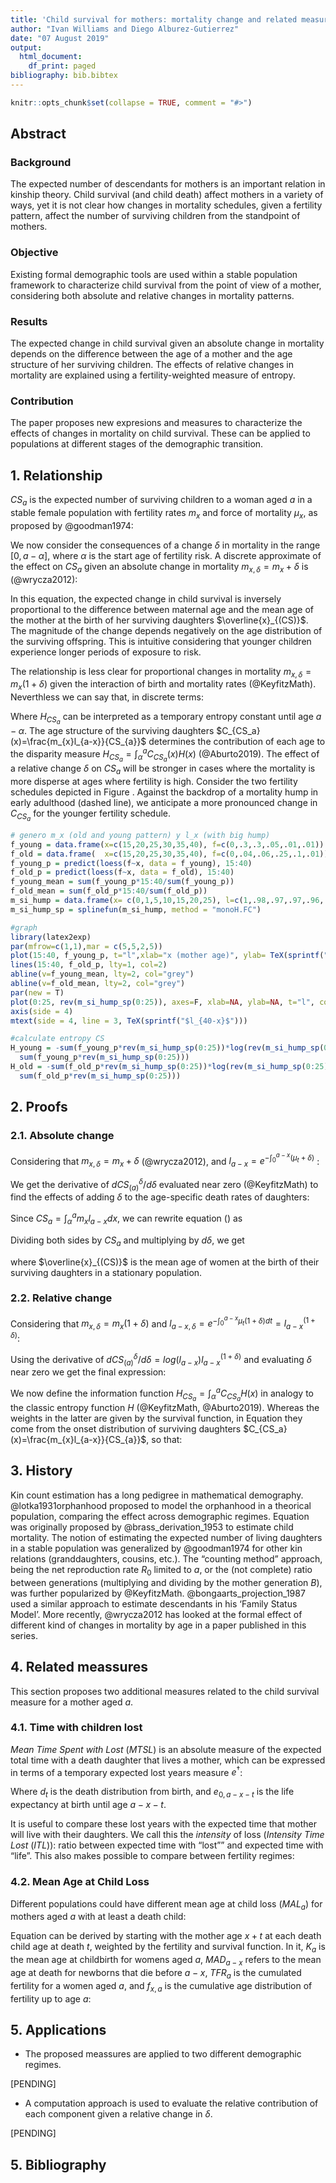 ```yaml
---
title: 'Child survival for mothers: mortality change and related measures'
author: "Ivan Williams and Diego Alburez-Gutierrez"
date: "07 August 2019"
output:
  html_document:
    df_print: paged
bibliography: bib.bibtex
---
```


```r
knitr::opts_chunk$set(collapse = TRUE, comment = "#>")
```

## Abstract

### Background

The expected number of descendants for mothers is an important relation in kinship theory. Child survival (and child death) affect mothers in a variety of ways, yet it is not clear how changes in mortality schedules, given a fertility pattern, affect the number of surviving children from the standpoint of mothers. 

### Objective

Existing formal demographic tools are used within a stable population framework to characterize child survival from the point of view of a mother, considering both absolute and relative changes in mortality patterns.

### Results

The expected change in child survival given an absolute change in mortality depends on the difference between the age of a mother and the age structure of her surviving children. The effects of relative changes in mortality are explained using a fertility-weighted measure of entropy.

### Contribution

The paper proposes new expresions and measures to characterize the effects of changes in mortality on child survival. These can be applied to populations at different stages of the demographic transition. 


## 1. Relationship

$CS_a$ is the expected number of surviving children to a woman aged $a$ in a stable female population with fertility rates $m_{x}$ and force of mortality $\mu_{x}$, as proposed by @goodman1974:

\begin{equation}
\label{eq:CS}
CS_a = \int_{\alpha}^a{m_{x}l_{a-x}dx}.
\end{equation}

We now consider the consequences of a change $\delta$ in mortality in the range $[0,a-\alpha]$, where $\alpha$ is the start age of fertility risk. A discrete approximate of the effect on $CS_a$ given an absolute change in mortality $m_{x,\delta}=m_{x}+\delta$ is (@wrycza2012):

\begin{equation}
\label{eq:abs_change}
\frac{\Delta CS_{a}}{CS_{a}} \approx -(a - \overline{x}_{(CS)}) \Delta\delta.
\end{equation}

In this equation, the expected change in child survival is inversely proportional to the difference between maternal age \textit{a} and the mean age of the mother at the birth of her surviving daughters $\overline{x}_{(CS)}$. The magnitude of the change depends negatively on the age distribution of the surviving offspring. This is intuitive considering that younger children experience longer periods of exposure to risk.

The relationship is less clear for proportional changes in mortality $m_{x,\delta}=m_{x}(1+\delta)$ given the interaction of birth and mortality rates (@KeyfitzMath). Neverthless we can say that, in discrete terms:

\begin{equation}
\label{eq:relat_change}
\frac{\Delta CS_{a}}{CS_{a}} \approx -H_{CS_a} \Delta\delta.
\end{equation}

<!-- Aqui no cambie nada porque no entiendo muy bien lo que hiciste. Talvez hablamos para discutir? -->

Where $H_{CS_a}$ can be interpreted as a temporary entropy constant until age $a-\alpha$. The age structure of the surviving daughters $C_{CS_a}(x)=\frac{m_{x}l_{a-x}}{CS_{a}}$ determines the contribution of each age to the disparity measure $H_{CS_a}=\int_\alpha^a{C_{CS_a}(x)H(x)}$ (@Aburto2019). The effect of a relative change $\delta$ on $CS_{a}$ will be stronger in cases where the mortality is more disperse at ages where fertility is high. Consider the two fertility schedules depicted in Figure \ref{fig:relative_change}. Against the backdrop of a mortality hump in early adulthood (dashed line), we anticipate a more pronounced change in $C_{CS_a}$ for the younger fertility schedule.

```r

# genero m_x (old and young pattern) y l_x (with big hump) 
f_young = data.frame(x=c(15,20,25,30,35,40), f=c(0,.3,.3,.05,.01,.01))
f_old = data.frame(  x=c(15,20,25,30,35,40), f=c(0,.04,.06,.25,.1,.01))
f_young_p = predict(loess(f~x, data = f_young), 15:40)
f_old_p = predict(loess(f~x, data = f_old), 15:40)
f_young_mean = sum(f_young_p*15:40/sum(f_young_p))
f_old_mean = sum(f_old_p*15:40/sum(f_old_p))
m_si_hump = data.frame(x= c(0,1,5,10,15,20,25), l=c(1,.98,.97,.97,.96,.9,.85))
m_si_hump_sp = splinefun(m_si_hump, method = "monoH.FC")

#graph
library(latex2exp)
par(mfrow=c(1,1),mar = c(5,5,2,5))
plot(15:40, f_young_p, t="l",xlab="x (mother age)", ylab= TeX(sprintf("$m_x$"))) 
lines(15:40, f_old_p, lty=1, col=2) 
abline(v=f_young_mean, lty=2, col="grey")
abline(v=f_old_mean, lty=2, col="grey")
par(new = T)
plot(0:25, rev(m_si_hump_sp(0:25)), axes=F, xlab=NA, ylab=NA, t="l", col=1, lty=2)
axis(side = 4)
mtext(side = 4, line = 3, TeX(sprintf("$l_{40-x}$")))

#calculate entropy CS
H_young = -sum(f_young_p*rev(m_si_hump_sp(0:25))*log(rev(m_si_hump_sp(0:25))))/
  sum(f_young_p*rev(m_si_hump_sp(0:25)))
H_old = -sum(f_old_p*rev(m_si_hump_sp(0:25))*log(rev(m_si_hump_sp(0:25))))/
  sum(f_old_p*rev(m_si_hump_sp(0:25)))
```

## 2. Proofs

### 2.1. Absolute change

Considering that $m_{x,\delta}=m_{x}+\delta$ (@wrycza2012), and $l_{a-x} = e^{-\int_{0}^{a-x}{(\mu_t+\delta})}$ :

\begin{equation}
CS_{(a)}^\delta = \int_{\alpha}^{a}m_{x} l_{a-x} e^{-\delta (a-x)} dx.  
\end{equation}

We get the derivative of $dCS_{(a)}^\delta / d\delta$ evaluated near zero (@KeyfitzMath) to find the effects of adding $\delta$ to the age-specific death rates of daughters:

\begin{equation}
\label{eq2}
= -a\int_{\alpha}^{a}m_{x} l_{a-x} dx + \int_{\alpha}^{a}m_{x} l_{a-x}x dx.
\end{equation}

Since $CS_{a} = \int_{\alpha}^{a}m_{x} l_{a-x} dx$, we can rewrite equation (\ref{eq2}) as

\begin{equation}
\frac{dCS^\delta}{d\delta} = -a CS_{a}  + \int_{\alpha}^{a} x m_{x} l_{a-x} dx.
\end{equation}

Dividing both sides by $CS_{a}$ and multiplying by $d\delta$, we get

\begin{equation}
\label{mort_cont}
\frac{d CS_{a}}{CS_{a}} = -(a - \overline{x}_{(CS)}) d\delta
\end{equation}

where $\overline{x}_{(CS)}$ is the mean age of women at the birth of their surviving daughters in a stationary population. 


### 2.2. Relative change

Considering that $m_{x,\delta}=m_{x}(1+\delta)$ and $l_{a-x,\delta} = e^{-\int_{0}^{a-x}{\mu_t(1+\delta})dt}=l_{a-x}^{(1+\delta)}$:

\begin{equation}
CS_{a}^\delta = \int_{\alpha}^{a} {m_{x} l_{a-x}^{(1+\delta)}} dx.  
\end{equation}

Using the derivative of $dCS_{(a)}^\delta / d\delta = log(l_{a-x}) l_{a-x}^{(1+\delta)}$ and evaluating $\delta$ near zero we get the final expression:

\begin{equation}
\label{mort_change_relative}
\frac{d CS_{a}}{CS_{a}} = \frac{ \int_{\alpha}^{a}m_{x} l_{a-x} \log(l_{a-x}) dx}{CS_{a}} d\delta.
\end{equation}

We now define the information function $H_{CS_a}=\int_\alpha^a{C_{CS_a}H(x)}$ in analogy to the classic entropy function $H$ (@KeyfitzMath, @Aburto2019). Whereas the weights in the latter are given by the survival function, in Equation \ref{eq:relat_change2} they come from the onset distribution of surviving daughters $C_{CS_a}(x)=\frac{m_{x}l_{a-x}}{CS_{a}}$, so that:

\begin{equation}
\label{eq:relat_change2}
\frac{dCS_{a}}{CS_{a}} = -H_{CS_a} d\delta.
\end{equation}

## 3. History

Kin count estimation has a long pedigree in mathematical demography. @lotka1931orphanhood proposed to model the orphanhood in a theorical population, comparing the effect across demographic regimes. Equation  \ref{eq:CS} was originally proposed by @brass_derivation_1953 to estimate child mortality. The notion of estimating the expected number of living daughters in a stable population was generalized by @goodman1974 for other kin relations (granddaughters, cousins, etc.). The "counting method" approach, being the net reproduction rate $R_0$ limited to $a$, or the (not complete) ratio between generations (multiplying and dividing by the mother generation $B$), was further popularized by @KeyfitzMath. @bongaarts_projection_1987 used a similar approach to estimate descendants in his 'Family Status Model'. More recently, @wrycza2012 has looked at the formal effect of different kind of changes in mortality by age in a paper published in this series. 

## 4. Related meassures

This section proposes two additional measures related to the child survival measure for a mother aged $a$. 

### 4.1. Time with children lost

*Mean Time Spent with Lost* ($MTSL$) is an absolute measure of the expected total time with a death daughter that lives a mother, which can be expressed in terms of a temporary expected lost years measure $e^\dagger$: 

\begin{equation}
\label{eq:MTSL}
MTSL_a = \int_\alpha^a{m_x\int_0^{a-x}{d_t e_{0,a-x-t} dt}dx} = \int_\alpha^a{m_x e_{o,a-x}^\dagger dx}.
\end{equation}

Where $d_t$ is the death distribution from birth, and $e_{0,a-x-t}$ is the life expectancy at birth until age $a-x-t$.

It is useful to compare these lost years with the expected time that mother will live with their daughters. We call this the *intensity* of loss (*Intensity Time Lost* ($ITL$)): ratio between expected time with "lost"" and expected time with "life". This also makes possible to compare between fertility regimes:

\begin{equation}
\label{eq:ITL}
  ITL_a = \frac{\int_\alpha^a{m_x e_{o,a-x}^\dagger dx}}{\int_\alpha^a{m_x e_{o,a-x} dx}}
\end{equation}

### 4.2. Mean Age at Child Loss

Different populations could have different mean age at child loss ($MAL_a$) for mothers aged $a$ with at least a death child:

\begin{equation}
\label{eq:MAL}
  MAL_a = K_a + \int_\alpha^a{f_{x,a} MAD_{a-x}}
\end{equation}

Equation \ref{eq:MAL} can be derived by starting with the mother age $x+t$ at each death child age at death $t$, weighted by the fertility and survival function. In it, $K_a$ is the mean age at childbirth for womens aged $a$, $MAD_{a-x}$ refers to the mean age at death for newborns that die before $a-x$, $TFR_a$ is the cumulated fertility for a women aged $a$, and $f_{x,a}$ is the cumulative age distribution of fertility up to age $a$:

\begin{equation}
\label{eq:MALproof}
\begin{split}  
  MAL_a = \frac{\int_\alpha^a{m_x {\int_0^{a-x}\frac{d_t (x+t) dt}{\int_0^{a-x}{d_tdt}}}}}{\int_\alpha^a{m_x}} \\
  MAL_a = \frac{\int_\alpha^a{m_x x}}{TFR_a} + \frac{\int_\alpha^a{m_x MAD_{a-x}}}{TFR_a} \\
  MAL_a = K_a + \frac{\int_\alpha^a{m_x MAD_{a-x}}}{TFR_a}
\end{split}
\end{equation}

<!-- Arriving to the equation \ref{eq:MAL}. -->

## 5. Applications

<!-- Aquí tenemos dos opciones de aplicación  -->

* The proposed meassures are applied to two different demographic regimes.

[PENDING]

* A computation approach is used to evaluate the relative contribution of each component given a relative change in $\delta$.

[PENDING]

## 5. Bibliography